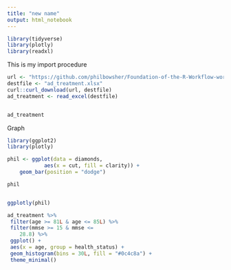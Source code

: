```yaml
---
title: "new name"
output: html_notebook
---
```


```r
library(tidyverse)
library(plotly)
library(readxl)
```



This is my import procedure
```r
url <- "https://github.com/philbowsher/Foundation-of-the-R-Workflow-workshop-2019-09-06/raw/master/Examples/data/ad_treatment.xlsx"
destfile <- "ad_treatment.xlsx"
curl::curl_download(url, destfile)
ad_treatment <- read_excel(destfile)


ad_treatment
```









Graph

```r
library(ggplot2)
library(plotly)

phil <- ggplot(data = diamonds, 
            aes(x = cut, fill = clarity)) +
    geom_bar(position = "dodge")

phil


ggplotly(phil)

```


```r
ad_treatment %>%
 filter(age >= 81L & age <= 85L) %>%
 filter(mmse >= 15 & mmse <= 
    28.8) %>%
 ggplot() +
 aes(x = age, group = health_status) +
 geom_histogram(bins = 30L, fill = "#0c4c8a") +
 theme_minimal()

```




